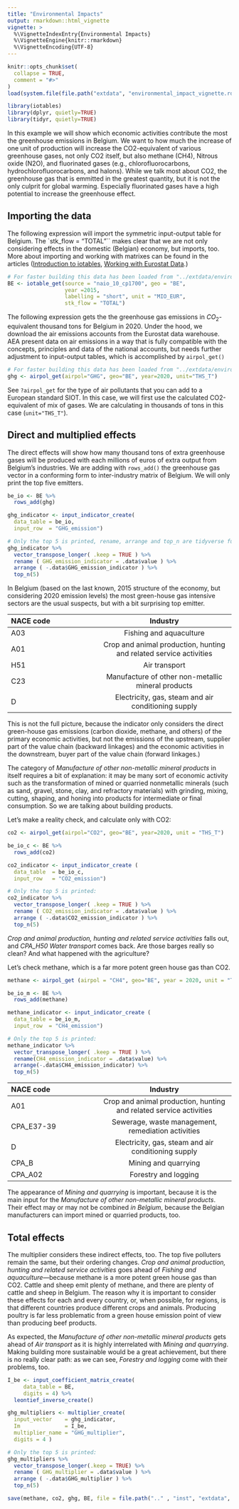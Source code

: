 ```yaml
---
title: "Environmental Impacts"
output: rmarkdown::html_vignette
vignette: >
  %\VignetteIndexEntry{Environmental Impacts}
  %\VignetteEngine{knitr::rmarkdown}
  %\VignetteEncoding{UTF-8}
---
```


```r
knitr::opts_chunk$set(
  collapse = TRUE,
  comment = "#>"
)
load(system.file(file.path("extdata", "environmental_impact_vignette.rda"), package = 'iotables'))
```

```r
library(iotables)
library(dplyr, quietly=TRUE)
library(tidyr, quietly=TRUE)
```

In this example we will show which economic activities contribute the most the greenhouse emissions in Belgium.  We want to how much the increase of one unit of production will increase the CO2-equivalent of various greenhouse gases, not only CO2 itself, but also methane (CH4), Nitrous oxide (N2O), and fluorinated gases (e.g., chlorofluorocarbons, hydrochlorofluorocarbons, and halons). While we talk most about CO2, the greenhouse gas that is emmitted in the greatest quantity, but it is not the only culprit for global warming. Especially fluorinated gases have a high potential to increase the greenhouse effect.

## Importing the data

The following expression will import the symmetric input-output table for Belgium.  The `stk_flow = "TOTAL"`` makes clear that we are not only considering effects in the domestic (Belgian) economy, but imports, too. More about importing and working with matrixes can be found in the articles ([Introduction to iotables](https://iotables.dataobservatory.eu/articles/intro.html), [Working with Eurostat Data](https://iotables.dataobservatory.eu/articles/working_with_eurostat.html).)

```r
# For faster building this data has been loaded from "../extdata/environmental_impact_vignette.rda"
BE <- iotable_get(source = "naio_10_cp1700", geo = "BE",
                  year =2015, 
                  labelling = "short", unit = "MIO_EUR", 
                  stk_flow = "TOTAL")
```

The following expression gets the the greenhouse gas emissions in $CO_2$-equivalent thousand tons for Belgium in 2020. Under the hood, we download the air emissions accounts from the Eurostat data warehouse. AEA present data on air emissions in a way that is fully compatible with the concepts,
principles and data of the national accounts, but needs further adjustment to input-output tables, which is accomplished by `airpol_get()`

```r
# For faster building this data has been loaded from "../extdata/environmental_impact_vignette.rda"
ghg <- airpol_get(airpol="GHG", geo="BE", year=2020, unit="THS_T")
```

See `?airpol_get` for the type of air pollutants that you can add to a European standard SIOT.  In this case, we will first use the calculated CO2-equivalent of mix of gases. We are calculating in thousands of tons in this case (`unit="THS_T"`).

## Direct and multiplied effects

The direct effects will show how many thousand tons of extra greenhouse gases will be produced with each millions of euros of extra output from Belgium's industries. We are adding with `rows_add()` the greenhouse gas vector in a conforming form to inter-industry matrix of Belgium. We will only print the top five emitters. 

```r
be_io <- BE %>%
  rows_add(ghg)

ghg_indicator <- input_indicator_create( 
  data_table = be_io,
  input_row  = "GHG_emission")
```

```r
# Only the top 5 is printed, rename, arrange and top_n are tidyverse functions: 
ghg_indicator %>%
  vector_transpose_longer( .keep = TRUE ) %>%
  rename ( GHG_emission_indicator = .data$value ) %>%
  arrange ( -.data$GHG_emission_indicator ) %>%
  top_n(5)
```

In Belgium (based on the last known, 2015 structure of the economy, but considering 2020 emission levels) the most green-house gas intensive sectors are the usual suspects, but with a bit surprising top emitter.

| NACE code   | Industry                                                              | 
| :---        |    :----:   | 
| A03         | Fishing and aquaculture   |
| A01         | Crop and animal production, hunting and related service activities    |
| H51         | Air transport |
| C23         | Manufacture of other non-metallic mineral products |
| D           | Electricity, gas, steam and air conditioning supply |

This is not the full picture, because the indicator only considers the direct green-house gas emissions (carbon dioxide, methane, and others) of the primary economic activities, but not the emissions of the upstream, supplier part of the value chain (backward linkages) and the economic activities in the downstream, buyer part of the value chain (forward linkages.)

The category of *Manufacture of other non-metallic mineral products* in itself requires a bit of explanation: it may be many sort of economic activity such as the transformation of mined or quarried nonmetallic minerals (such as sand, gravel, stone, clay, and refractory materials) with grinding, mixing, cutting, shaping, and honing into products for intermediate or final consumption. So we are talking about building products.

Let's make a reality check, and calculate only with CO2:

```r
co2 <- airpol_get(airpol="CO2", geo="BE", year=2020, unit = "THS_T")
```

```r
be_io_c <- BE %>%
  rows_add(co2)

co2_indicator <- input_indicator_create ( 
  data_table  = be_io_c,
  input_row   = "CO2_emission")

# Only the top 5 is printed: 
co2_indicator %>% 
  vector_transpose_longer( .keep = TRUE ) %>%
  rename ( CO2_emission_indicator = .data$value ) %>%
  arrange ( -.data$CO2_emission_indicator ) %>%
  top_n(5)
```

*Crop and animal production, hunting and related service activities* falls out, and *CPA_H50 Water transport* comes back. Are those barges really so clean? And what happened with the agriculture?

Let's check methane, which is a far more potent green house gas than CO2.

```r
methane <- airpol_get (airpol = "CH4", geo="BE", year = 2020, unit = "THS_T")
```
```r
be_io_m <- BE %>%
  rows_add(methane)

methane_indicator <- input_indicator_create ( 
  data_table = be_io_m,
  input_row  = "CH4_emission")

# Only the top 5 is printed: 
methane_indicator %>% 
  vector_transpose_longer( .keep = TRUE ) %>%
  rename(CH4_emission_indicator = .data$value) %>%
  arrange(-.data$CH4_emission_indicator) %>%
  top_n(5)
```



| NACE code   | Industry    | 
| :---        |    :----:   | 
| A01         | Crop and animal production, hunting and related service activities |
| CPA_E37-39  | Sewerage, waste management, remediation activities |
| D           | Electricity, gas, steam and air conditioning supply |
| CPA_B       | Mining and quarrying |
| CPA_A02     | Forestry and logging |


The appearance of *Mining and quarrying* is important, because it is the main input for the *Manufacture of other non-metallic mineral products*. Their effect may or may not be combined *in Belgium*, because the Belgian manufacturers can import mined or quarried products, too. 

## Total effects

The multiplier considers these indirect effects, too. The top five polluters remain the same, but their ordering changes. *Crop and animal production, hunting and related service activities* goes ahead of *Fishing and aquaculture*---because methane is a more potent green house gas than CO2. Cattle and sheep emit plenty of methane, and there are plenty of cattle and sheep in Belgium.  The reason why it is important to consider these effects for each and every country, or, when possible, for regions, is that different countries produce different crops and animals. Producing poultry is far less problematic from a green house emission point of view than producing beef products. 

As expected, the *Manufacture of other non-metallic mineral products* gets ahead of *Air transport* as it is highly interrelated with *Mining and quarrying*. Making building more sustainable would be a great achievement, but there is no really clear path: as we can see, *Forestry and logging* come with their problems, too.

```r
I_be <- input_coefficient_matrix_create( 
     data_table = BE, 
     digits = 4) %>%
  leontief_inverse_create()

ghg_multipliers <- multiplier_create( 
  input_vector    = ghg_indicator,
  Im              = I_be,
  multiplier_name = "GHG_multiplier", 
  digits = 4 )

# Only the top 5 is printed: 
ghg_multipliers %>%
  vector_transpose_longer(.keep = TRUE) %>%
  rename ( GHG_multiplier = .data$value ) %>%
  arrange ( -.data$GHG_multiplier ) %>%
  top_n(5)
```

```r
save(methane, co2, ghg, BE, file = file.path(".." , "inst", "extdata", "environmental_impact_vignette.rda") )
```

